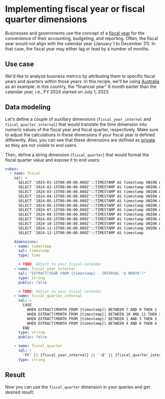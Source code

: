 # Implementing fiscal year or fiscal quarter dimensions

Businesses and governments use the concept of a [fiscal year][wiki-fiscal-year]
for the convenience of their accounting, budgeting, and reporting. Often,
the fiscal year would not align with the calendar year (January 1 to December 31).
In that case, the fiscal year may either lag or lead by a number of months.

## Use case

We'd like to analyze business metrics by attributing them to specific fiscal
years and quarters within those years. In this recipe, we'll be using
[Australia][wiki-fiscal-year-australia] as an example: in this country, the
"financial year" 6 month earlier than the calendar year, i.e., FY 2024
started on July 1, 2023.

## Data modeling

Let's define a couple of auxillary dimensions (`fiscal_year_internal` and
`fiscal_quarter_internal`) that would translate the time dimension into
numeric values of the fiscal year and fiscal quarter, respectively. Make
sure to adjust the calculations in these dimensions if your fiscal year is
defined differently. Also, you can see that these dimensions are defined
as [private][ref-dimension-public] so they are not visible to end users.

Then, define a string dimension (`fiscal_quarter`) that would format the
fiscal quarter value and expose it to end users:

```yml
cubes:
  - name: fiscal
    sql: >
      SELECT '2024-01-15T00:00:00.000Z'::TIMESTAMP AS timestamp UNION ALL
      SELECT '2024-02-15T00:00:00.000Z'::TIMESTAMP AS timestamp UNION ALL
      SELECT '2024-03-15T00:00:00.000Z'::TIMESTAMP AS timestamp UNION ALL
      SELECT '2024-04-15T00:00:00.000Z'::TIMESTAMP AS timestamp UNION ALL
      SELECT '2024-05-15T00:00:00.000Z'::TIMESTAMP AS timestamp UNION ALL
      SELECT '2024-06-15T00:00:00.000Z'::TIMESTAMP AS timestamp UNION ALL
      SELECT '2024-07-15T00:00:00.000Z'::TIMESTAMP AS timestamp UNION ALL
      SELECT '2024-08-15T00:00:00.000Z'::TIMESTAMP AS timestamp UNION ALL
      SELECT '2024-09-15T00:00:00.000Z'::TIMESTAMP AS timestamp UNION ALL
      SELECT '2024-10-15T00:00:00.000Z'::TIMESTAMP AS timestamp UNION ALL
      SELECT '2024-11-15T00:00:00.000Z'::TIMESTAMP AS timestamp UNION ALL
      SELECT '2024-12-15T00:00:00.000Z'::TIMESTAMP AS timestamp

    dimensions:
    - name: timestamp
      sql: timestamp
      type: time

      # TODO: Adjust to your fiscal calendar
    - name: fiscal_year_internal
      sql: "EXTRACT(YEAR FROM {timestamp} - INTERVAL '6 MONTH')"
      type: string
      public: false

      # TODO: Adjust to your fiscal calendar
    - name: fiscal_quarter_internal
      sql: >
        CASE
          WHEN EXTRACT(MONTH FROM {timestamp}) BETWEEN 7 AND 9 THEN 1
          WHEN EXTRACT(MONTH FROM {timestamp}) BETWEEN 10 AND 12 THEN 2
          WHEN EXTRACT(MONTH FROM {timestamp}) BETWEEN 1 AND 3 THEN 3
          WHEN EXTRACT(MONTH FROM {timestamp}) BETWEEN 4 AND 6 THEN 4
        END
      type: string
      public: false

    - name: fiscal_quarter
      sql: >
        'FY' || {fiscal_year_internal} || '-Q' || {fiscal_quarter_internal}
      type: string
```

## Result

Now you can use the `fiscal_quarter` dimension in your queries and get desired result:

<Screenshot src="https://ucarecdn.com/c03579f2-f7e0-40aa-a723-310a5762ab54/"/>


[wiki-fiscal-year]: https://en.wikipedia.org/wiki/Fiscal_year
[wiki-fiscal-year-australia]: https://en.wikipedia.org/wiki/Fiscal_year#Australia

[ref-dimension-public]: /reference/data-model/dimensions#public